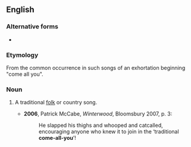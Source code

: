 ==English==

===Alternative forms===
* {{l|en|come-all-ye}}

===Etymology===
From the common occurrence in such songs of an exhortation beginning "come all you".

===Noun===
{{en-noun|head=[[come]]-[[all]]-[[you]]}}

# {{lb|en|dialectal|British|Ireland}} A traditional [[folk]] or country song.
#* '''2006''', Patrick McCabe, ''Winterwood'', Bloomsbury 2007, p. 3:
#*: He slapped his thighs and whooped and catcalled, encouraging anyone who knew it to join in the ‘traditional '''come-all-you'''’!